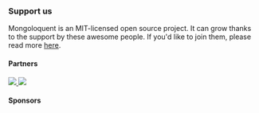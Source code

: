### Support us


Mongoloquent is an MIT-licensed open source project. It can grow thanks to the support by these awesome people. If you'd like to join them, please read more [here](/docs/support).

#### Partners

<div style={{ backgroundColor: "white", height: "50px" }}>
	<a href="https://youtube.com/@digicodeacademy" target="_blank">
		<img style={{ height: "50px", marginRight: "5px" }} src={digicode} />
	</a>
	<a href="https://ideacamp.id" target="_blank">
		<img style={{ height: "50px" }} src={ideacamp} />
	</a>
</div>

#### Sponsors
